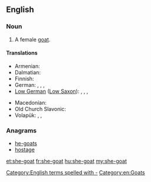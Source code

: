 ==English==

===Noun===
{{en-noun}}

# A female [[goat]].

====Translations====
{{rfc-tsort|unparsed language line: *  Low German  ( Low Saxon ):  t nds Zeeg f ,  t nds Zääg f ,  t nds Seeg f ,  t nds Sääg f }}
{{trans-top|female goat}}
* Armenian: {{t+|hy|այծ|tr=ayç}}
* Dalmatian: {{tø|dlm|capraina|f}}
* Finnish: {{t+|fi|kuttu}}
* German: {{t+|de|Ziege|f}},  {{t+|de|Geiß|f}}, {{t+|de|Zicke|f}}, {{t-|de|Zibbe|f}}
* [[Low German]] ([[Low Saxon]]): {{t|nds|Zeeg|f}}, {{t|nds|Zääg|f}}, {{t|nds|Seeg|f}}, {{t|nds|Sääg|f}}
{{trans-mid}}
* Macedonian: {{t-|mk|коза|f|tr=koza}}
* Old Church Slavonic: {{tø|cu|коза|f|tr=koza|sc=Cyrl|xs=Old Church Slavonic}}
* Volapük: {{qualifier|♂♀}} {{t|vo|kapar}}, {{qualifier|♂}} {{t|vo|hikapar}}, {{qualifier|♀}} {{t|vo|jikapar}}
{{trans-bottom}}

===Anagrams===
* [[he-goats#English|he-goats]]
* [[hostage#English|hostage]]

[[Category:English terms spelled with -]]
[[Category:en:Goats]]

[[et:she-goat]]
[[fr:she-goat]]
[[hu:she-goat]]
[[my:she-goat]]